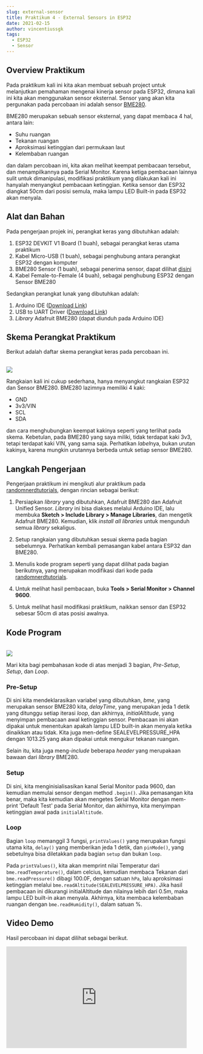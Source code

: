 ```yaml
---
slug: external-sensor
title: Praktikum 4 - External Sensors in ESP32
date: 2021-02-15
author: vincentiussgk
tags:
  - ESP32
  - Sensor
---
```


## Overview Praktikum

Pada praktikum kali ini kita akan membuat sebuah project untuk melanjutkan pemahaman mengenai kinerja sensor pada ESP32, 
dimana kali ini kita akan menggunakan sensor eksternal. Sensor yang akan kita pergunakan pada percobaan ini adalah sensor 
[BME280](https://www.bosch-sensortec.com/products/environmental-sensors/humidity-sensors-bme280/).

BME280 merupakan sebuah sensor eksternal, yang dapat membaca 4 hal, antara lain:

- Suhu ruangan 
- Tekanan ruangan 
- Aproksimasi ketinggian dari permukaan laut 
- Kelembaban ruangan

dan dalam percobaan ini, kita akan melihat keempat pembacaan tersebut, dan menampilkannya pada Serial Monitor. Karena ketiga pembacaan
lainnya sulit untuk dimanipulasi, modifikasi praktikum yang dilakukan kali ini hanyalah menyangkut pembacaan ketinggian. Ketika sensor dan
ESP32 diangkat 50cm dari posisi semula, maka lampu LED Built-in pada ESP32 akan menyala.

## Alat dan Bahan

Pada pengerjaan projek ini, perangkat keras yang dibutuhkan adalah:

1. ESP32 DEVKIT V1 Board (1 buah), sebagai perangkat keras utama praktikum
2. Kabel Micro-USB (1 buah), sebagai penghubung antara perangkat ESP32 dengan komputer
3. BME280 Sensor (1 buah), sebagai penerima sensor, dapat dilihat [disini](https://www.tokopedia.com/marnov/gy-bme280-bme-280-sensor-temperatur-kelembapan-barometric-tekanan-iic?whid=0)
4. Kabel Female-to-Female (4 buah), sebagai penghubung ESP32 dengan Sensor BME280

Sedangkan perangkat lunak yang dibutuhkan adalah:

1. Arduino IDE ([Download Link](https://www.arduino.cc/en/software))
2. USB to UART Driver ([Download Link](https://www.silabs.com/developers/usb-to-uart-bridge-vcp-drivers))
3. *Library* Adafruit BME280 (dapat diunduh pada Arduino IDE)

## Skema Perangkat Praktikum
Berikut adalah daftar skema perangkat keras pada percobaan ini.

<br/>
<img src="/images/Praktikum/Prak 4/BME280_Schematic.png"/>

<br/>

Rangkaian kali ini cukup sederhana, hanya menyangkut rangkaian ESP32 dan Sensor BME280. BME280 lazimnya memiliki 4 kaki:

- GND
- 3v3/VIN
- SCL
- SDA

dan cara menghubungkan keempat kakinya seperti yang terlihat pada skema. Kebetulan, pada BME280 yang saya miliki, tidak terdapat
kaki 3v3, tetapi terdapat kaki VIN, yang sama saja. Perhatikan *label*nya, bukan urutan kakinya, karena mungkin urutannya berbeda
untuk setiap sensor BME280. 

## Langkah Pengerjaan

Pengerjaan praktikum ini mengikuti alur praktikum pada [randomnerdtutorials](https://randomnerdtutorials.com/esp32-bme280-arduino-ide-pressure-temperature-humidity/),
dengan rincian sebagai berikut:

1. Persiapkan *library* yang dibutuhkan, Adafruit BME280 dan Adafruit Unified Sensor. *Library* ini bisa diakses melalui Arduino IDE,
lalu membuka **Sketch > Include Library > Manage Libraries**, dan mengetik Adafruit BME280. Kemudian, klik *install all libraries* untuk
mengunduh semua *library* sekaligus.

2. Setup rangkaian yang dibutuhkan sesuai skema pada bagian sebelumnya. Perhatikan kembali pemasangan kabel antara ESP32 dan BME280.

3. Menulis kode program seperti yang dapat dilihat pada bagian berikutnya, yang merupakan modifikasi dari kode pada
[randomnerdtutorials](https://randomnerdtutorials.com/esp32-bme280-arduino-ide-pressure-temperature-humidity/).

4. Untuk melihat hasil pembacaan, buka **Tools > Serial Monitor > Channel 9600**.

5. Untuk melihat hasil modifikasi praktikum, naikkan sensor dan ESP32 sebesar 50cm di atas posisi awalnya.

## Kode Program
<br/>
<img src="/images/Praktikum/Prak 4/BME280_Code.png"/>

Mari kita bagi pembahasan kode di atas menjadi 3 bagian, *Pre-Setup*, *Setup*, dan *Loop*.

### Pre-Setup

Di sini kita mendeklarasikan variabel yang dibutuhkan, *bme*, yang merupakan sensor BME280 kita, *delayTime*, yang merupakan
jeda 1 detik yang ditunggu setiap iterasi *loop*, dan akhirnya, *initialAltitude*, yang menyimpan pembacaan awal ketinggian sensor.
Pembacaan ini akan dipakai untuk menentukan apakah lampu LED built-in akan menyala ketika dinaikkan atau tidak. Kita juga men-define
SEALEVELPRESSURE_HPA dengan 1013.25 yang akan dipakai untuk mengukur tekanan ruangan.

Selain itu, kita juga meng-*include* beberapa *header* yang merupakaan bawaan dari *library* BME280.

### Setup

Di sini, kita menginisialisasikan kanal Serial Monitor pada 9600, dan kemudian memulai sensor dengan method ``.begin()``.
Jika pemasangan kita benar, maka kita kemudian akan mengetes Serial Monitor dengan mem-print 'Default Test' pada
Serial Monitor, dan akhirnya, kita menyimpan ketinggian awal pada ``initialAltitude``.

### Loop

Bagian ``loop`` memanggil 3 fungsi, ``printValues()`` yang merupakan fungsi utama kita, ``delay()`` yang
memberikan jeda 1 detik, dan ``pinMode()``, yang sebetulnya bisa diletakkan pada bagian ``setup`` dan bukan ``loop``.

Pada ``printValues()``, kita akan memprint nilai Temperatur dari ``bme.readTemperature()``, dalam celcius,
kemudian membaca Tekanan dari ``bme.readPressure()`` dibagi 100.0F, dengan satuan ``hPa``, 
lalu aproksimasi ketinggian melalui ``bme.readAltitude(SEALEVELPRESSURE_HPA)``. Jika hasil pembacaan ini
dikurangi initialAltitude dan nilainya lebih dari 0.5m, maka lampu LED built-in akan menyala.
Akhirnya, kita membaca kelembaban ruangan dengan ``bme.readHumidity()``, dalam satuan %.

## Video Demo

Hasil percobaan ini dapat dilihat sebagai berikut.

<iframe width="476" height="267.75" src="https://www.youtube.com/embed/n0VoSN1QfTE" frameBorder="0" allow="accelerometer; autoplay; clipboard-write; encrypted-media; gyroscope; picture-in-picture" allowFullScreen/>
<br/>

<br/>

<img src="/images/Praktikum/Prak 4/BME280_On.jpg" /> 

*Lampu LED Internal yang menyala akibat diangkat 50cm dari posisi awal.*

<br/>

<img src="/images/Praktikum/Prak 4/BME280_Off.jpg" />  

*Lampu LED Internal yang redup ketika dikembalikan ke posisi awal.*

<br/>

<img src="/images/Praktikum/Prak 4/BME280_Reading.PNG" />  

*Contoh hasil pembacaan sensor pada Serial Monitor.*

<br/>

## Analisis & Pembahasan

Pada praktikum ini, kita telah mempelajari cara membaca temperatur, kelembaban, ketinggian, dan kelembaban
suatu ruangan, menggunakan sensor eksternal BME280. Dengan mengunduh beberapa *library* dan cukup memanfaatkan ESP32,
kita dapat membaca keempat hal tersebut, dan menampilkannya pada Serial Monitor, menggunakan method-method yang sudah termasuk
pada *library* BME280.

Kendala yang dialami pada percobaan ini adalah ide modifikasi, karena hasil pembacaan sulit dimanipulasi kecuali ketinggian, maka saya
kesulitan mencari ide untuk membuat percobaan ini lebih menarik. Bahkan pada pembacaan ketinggian pun, karena hasil pembacaannya merupakan 
aproksimasi dan fluktuatif, maka sulit mendapatkan hasil yang diinginkan (lampu LED menyala/redup). Selain itu, percobaannya cukup mudah,
cukup mengikuti tutorial yang ada dan cukup memanfaatkan ESP32 dan sensor.
